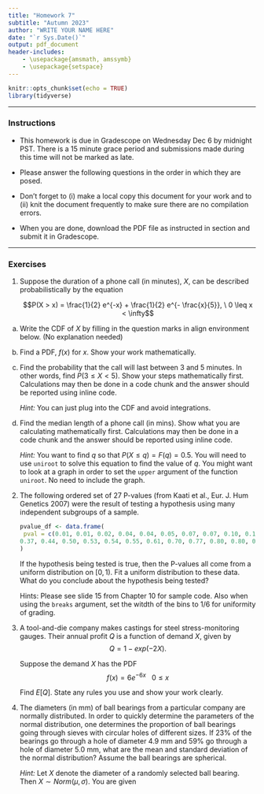 ```yaml
---
title: "Homework 7"
subtitle: "Autumn 2023"
author: "WRITE YOUR NAME HERE"
date: "`r Sys.Date()`"
output: pdf_document
header-includes:
    - \usepackage{amsmath, amssymb}
    - \usepackage{setspace} 
---
```


\onehalfspacing

```r
knitr::opts_chunk$set(echo = TRUE)
library(tidyverse)

```


* * * 

### Instructions

- This homework is due in Gradescope on Wednesday Dec 6 by midnight PST. There is a 15 minute grace period and submissions made during this time will not be marked as late. \textbf{No work will be accepted after this time.}

- Please answer the following questions in the order in which they are posed. \textbf{In the interest of time, problems 3 and 4 may be handwritten. However, keep in mind that you must upload a clearly legible scan and we will take off credit for untidy work that we are unable to read.}

- Don't forget to (i) make a local copy this document for your work and to (ii) knit the document frequently to make sure there are no compilation errors. 

- When you are done, download the PDF file as instructed in section and submit it in Gradescope. 

* * *


### Exercises 

1. Suppose the duration of a phone call (in minutes), $X$, can be described probabilistically by the equation

	 $$P(X > x) = \frac{1}{2} e^{-x} + \frac{1}{2} e^{- \frac{x}{5}}, \ 0 \leq x < \infty$$
	   
   	
a. Write the CDF of $X$ by filling in the question marks in align environment below. (No explanation needed)

   \begin{align*}
   F(x) &= P(X \leq x) \\
   &= \left\{ \begin{array}{cc} 
                   ??? & x < 0\\
                   ??? & x \geq 0.
              \end{array} \right.
    \end{align*}
    
b. Find a PDF, $f(x)$  for $x$. Show your work mathematically. 

c. Find the probability that the call will last between 3 and 5 minutes. In other words, find $P(3 \leq X < 5)$. Show your steps mathematically first. Calculations may then be done in a code chunk and the answer should be reported using inline code.

    *Hint:* You can just plug into the CDF and avoid integrations.
   
d. Find the median length of a phone call (in mins). Show what you are calculating mathematically first. Calculations may then be done in a code chunk and the answer should be reported using inline code.

    *Hint:* You want to find $q$ so that $P(X \leq q) = F(q) = 0.5$. You will need to use `uniroot` to solve this equation to find the value of $q$. You might want to look at a graph in order to set the `upper` argument of the function `uniroot`. No need to include the graph.

   
2. The following ordered set of 27 P-values (from Kaati et al., Eur. J. Hum Genetics 2007) were the result of testing a hypothesis using many independent subgroups of a sample. 

    ```r
pvalue_df <- data.frame( 
  pval = c(0.01, 0.01, 0.02, 0.04, 0.04, 0.05, 0.07, 0.07, 0.10, 0.19, 0.24, 0.27, 0.34,
0.37, 0.44, 0.50, 0.53, 0.54, 0.55, 0.61, 0.70, 0.77, 0.80, 0.80, 0.82, 0.94, 0.99)
)
    ```

    If the hypothesis being tested is true, then the P-values all come from a uniform distribution on $[0,1)$. Fit a uniform distribution to these data. What do you conclude about the hypothesis being tested?

    Hints: Please see slide 15 from Chapter 10 for sample code. Also when using the `breaks` argument, set the witdth of the bins to 1/6 for uniformity of grading.
     
3. A tool-and-die company makes castings for steel stress-monitoring gauges. Their annual profit $Q$ is a function of demand $X$, given by 
    $$Q = 1 - exp (-2 X).$$
   
   Suppose the demand $X$ has the PDF
    $$f(x) = 6 e^{-6x} \ \ \  0 \leq x$$
  
   Find $E\left[ Q \right]$. State any rules you use and show your work clearly. 
    
4. The diameters (in mm) of ball bearings from a particular company are normally distributed. In order to quickly determine the parameters of the normal distribution, one determines the proportion of ball bearings going through sieves with circular holes of different sizes. If 23% of the bearings go through a hole of diameter 4.9 mm and 59% go through a hole of diameter 5.0 mm, what are the mean and standard deviation of the normal distribution? Assume the ball bearings are spherical. 

    *Hint:* Let $X$ denote the diameter of a randomly selected ball bearing. Then $X \sim Norm(\mu, \sigma)$. You are given
\begin{align*}
P(X \leq 4.9) &= 0.23,\\
P(X \leq 5.0) &= 0.59.
\end{align*}

